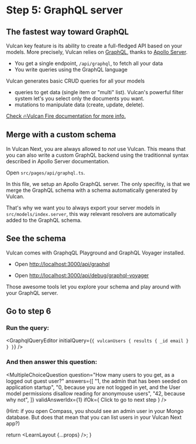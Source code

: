 
# Step 5: GraphQL server

## The fastest way toward GraphQL

Vulcan key feature is its ability to create a full-fledged API based on your models.
More precisely, Vulcan relies on [GraphQL](https://graphql.org/), thanks to [Apollo Server](https://www.apollographql.com/docs/apollo-server/).

- You get a single endpoint, `/api/graphql`, to fetch all your data
- You write queries using the GraphQL language

Vulcan generates basic CRUD queries for all your models

- queries to get data (single item or "multi" list). Vulcan's powerful filter system let's you select only the documents you want.
- mutations to manipulate data (create, update, delete).

[Check 🔥Vulcan Fire documentation for more info.](https://vulcan-docs.vercel.app/docs/vulcan-fire/)

## Merge with a custom schema

In Vulcan Next, you are always allowed to _not_ use Vulcan.
This means that you can also write a custom GraphQL backend using the traditionnal syntax described in Apollo Server documentation.

Open `src/pages/api/graphql.ts`.

In this file, we setup an Apollo GraphQL server. The only specifity, is that we merge the
GraphQL schema with a schema automatically generated by Vulcan.

That's why we want you to always export your server models in `src/models/index.server`, this way relevant resolvers are automatically added
to the GraphQL schema.

## See the schema

Vulcan comes with GraphqQL Playground and GraphQL Voyager installed.

- Open [http://localhost:3000/api/graphql](http://localhost:3000/api/graphql)

- Open [http://localhost:3000/api/debug/graphql-voyager](http://localhost:3000/api/debug/graphql-voyager)

Those awesome tools let you explore your schema and play around with your GraphQL server.

## Go to step 6

### Run the query:

<GraphqlQueryEditor
  initialQuery={`
{
  vulcanUsers {
    results {
      _id
      email
    }
  }
}
`}
/>

### And then answer this question:

<MultipleChoiceQuestion
  question="How many users to you get, as a logged out guest user?"
  answers={[
    "1, the admin that has been seeded on application startup",
    "0, because you are not logged in yet, and the User model permissions disallow reading for anonymouse users",
    "42, because why not",
  ]}
  validAnswerIdx={1}
  ifOk={
    <NextMuiButton variant="contained" href="/learn/final">
      Click to go to next step
    </NextMuiButton>
  }
/>

(Hint: if you open Compass, you should see an admin user in your Mongo database.
But does that mean that you can list users in your Vulcan Next app?)

  return <LearnLayout {...props} />;
}
